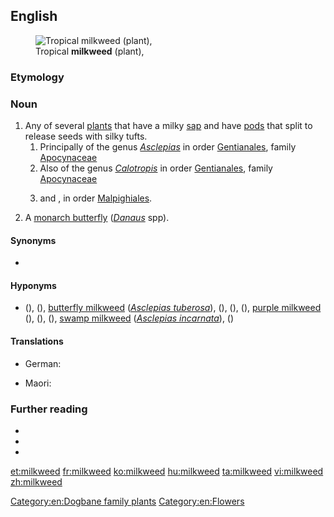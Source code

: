 ==English==
[[File:Asclepias_curassavica13.jpg|thumb|Tropical '''milkweed''' (plant), {{taxlink|Asclepias curassavica|species|noshow=1}}]]

===Etymology===
{{compound|milk|weed|lang=en}}

===Noun===
{{en-noun}}

# Any of several [[plant]]s that have a milky [[sap]] and have [[pod]]s that split to release seeds with silky tufts.
## Principally of the genus ''[[Asclepias]]'' in order [[Gentianales]], family [[Apocynaceae]]
## Also of the genus ''[[Calotropis]]'' in order [[Gentianales]], family [[Apocynaceae]]
## {{taxlink|Euphorbia peplus|species|noshow=1|ver=161014}} and {{taxlink|Euphorbia heterophylla|species|noshow=1|ver=161014}}, in order [[Malpighiales]].
# A [[monarch butterfly]] (''[[Danaus]]'' spp).

====Synonyms====
* {{l|en|silkweed}}

====Hyponyms====
* {{sense|plants in genus ''Asclepias''}} {{vern|common milkweed}} ({{taxlink|Asclepias syriaca|species|noshow=1|ver=161014}}), {{vern|clasping milkweed}} ({{taxlink|Asclepias amplexicaulis|species|noshow=1|ver=161014}}), [[butterfly milkweed]] (''[[Asclepias tuberosa]]''), {{vern|fourleaf milkweed}} ({{taxlink|Asclepias quadrifolia|species|noshow=1|ver=161014}}), {{vern|green comet milkweed}} ({{taxlink|Asclepias viridiflora|species|noshow=1|ver=161014}}), {{vern|poke milkweed}} ({{taxlink|Asclepias exaltata|species|noshow=1|ver=161014}}), [[purple milkweed]] ({{taxlink|Asclepias purpurascens|species|noshow=1|ver=161014}}), {{vern|red milkweed}} ({{taxlink|Asclepias rubra|species|noshow=1|ver=161014}}), {{vern|redring milkweed}} ({{taxlink|Asclepias variegata|species|noshow=1|ver=161014}}), [[swamp milkweed]] (''[[Asclepias incarnata]]''), {{vern|whorled milkweed}} ({{taxlink|Asclepias verticillata|species|noshow=1|ver=161014}})

====Translations====
{{trans-top|a plant}}
* German: {{t|de|Seidenpflanze|f}}
{{trans-mid}}
* Maori: {{t|mi|kaikaiatua}}
{{trans-bottom}}

===Further reading===
* {{pedia}}
* {{specieslite|Asclepias}}
* {{R:USDA Plants|ASCLE}}

[[Category:en:Dogbane family plants]]
[[Category:en:Flowers]]

[[et:milkweed]]
[[fr:milkweed]]
[[ko:milkweed]]
[[hu:milkweed]]
[[ta:milkweed]]
[[vi:milkweed]]
[[zh:milkweed]]